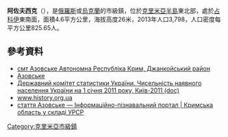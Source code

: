 {{No footnotes|time=2015-09-16T15:27:28+00:00}}
'''阿佐夫西克'''（{{lang-ru|Азовское}}），是[[俄羅斯|俄羅斯]]或[[烏克蘭|烏克蘭]]的市級鎮，位於[[克里米亞半島|克里米亞半島]]東北部，處於[[占科伊|占科伊]]東南面，面積4.6平方公里，海拔高度26米，2013年人口3,798，人口密度每平方公里825.65人。

==參考資料==
*[http://gska2.rada.gov.ua/pls/z7502/A005?rdat1=14.02.2009&rf7571=208 смт Азовське Автономна Республіка Крим, Джанкойський район]{{dead link|date=2018年5月 |bot=InternetArchiveBot |fix-attempted=yes }}
*[http://w1.c1.rada.gov.ua/pls/z7503/A005?rdat1=06.07.2015&rf7571=208 Азовське] {{Wayback|url=http://w1.c1.rada.gov.ua/pls/z7503/A005?rdat1=06.07.2015&rf7571=208 |date=20160305094023 }}
*[https://web.archive.org/web/20121010205321/http://stat6.stat.lviv.ua/PXWEB2007/ukr/publ/2011/chnas.zip Державний комітет статистики України. Чисельність наявного населення України на 1 січня 2011 року, Київ-2011 (doc)]
* [https://web.archive.org/web/20071015100637/http://history.org.ua/EHU/?verbvar=Azovske_smt www.history.org.ua]
* [http://imsu-krym.com/mista-i-sela-krymskoi-oblasti/dzhankojskyj-rajon/azovske.html стаття Азовське — Інформаційно-пізнавальний портал | Кримська область у складі УРСР] {{Wayback|url=http://imsu-krym.com/mista-i-sela-krymskoi-oblasti/dzhankojskyj-rajon/azovske.html |date=20150816025958 }}

{{coord|45|35|29|N|34|34|3|E|scale:30000|display=title}}

{{DEFAULTSORT:Азовське}}
[[Category:克里米亞市級鎮|Category:克里米亞市級鎮]]


{{Crimea-geo-stub}}